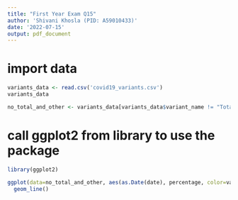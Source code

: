 ```yaml
---
title: "First Year Exam Q15"
author: 'Shivani Khosla (PID: A59010433)'
date: '2022-07-15'
output: pdf_document
---
```


# import data
```r
variants_data <- read.csv('covid19_variants.csv')
variants_data
```
```r
no_total_and_other <- variants_data[variants_data$variant_name != "Total" & variants_data$variant_name != "Other",]
```


# call ggplot2 from library to use the package
```r
library(ggplot2)
```

```r
ggplot(data=no_total_and_other, aes(as.Date(date), percentage, color=variant_name)) + 
  geom_line()
```

